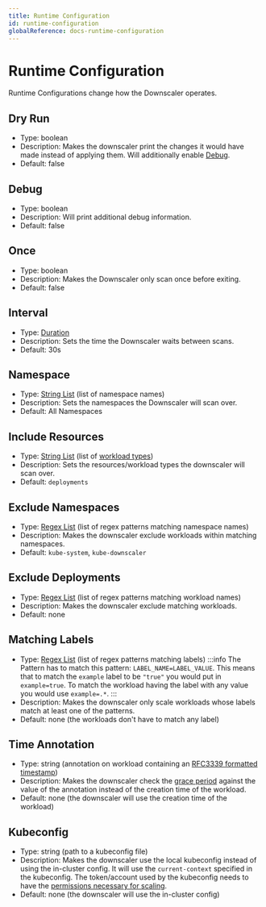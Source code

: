 ```yaml
---
title: Runtime Configuration
id: runtime-configuration
globalReference: docs-runtime-configuration
---
```


# Runtime Configuration

Runtime Configurations change how the Downscaler operates.

## Dry Run

- Type: boolean
- Description: Makes the downscaler print the changes it would have made instead of applying them.
  Will additionally enable [Debug](#debug).
- Default: false

## Debug

- Type: boolean
- Description: Will print additional debug information.
- Default: false

## Once

- Type: boolean
- Description: Makes the Downscaler only scan once before exiting.
- Default: false

## Interval

- Type: [Duration](ref:docs-duration)
- Description: Sets the time the Downscaler waits between scans.
- Default: 30s

## Namespace

- Type: [String List](ref:docs-string-list) (list of namespace names)
- Description: Sets the namespaces the Downscaler will scan over.
- Default: All Namespaces

## Include Resources

- Type: [String List](ref:docs-string-list) (list of [workload types](ref:docs-workload-types))
- Description: Sets the resources/workload types the downscaler will scan over.
- Default: `deployments`

## Exclude Namespaces

- Type: [Regex List](ref:docs-regex-list) (list of regex patterns matching namespace names)
- Description: Makes the downscaler exclude workloads within matching namespaces.
- Default: `kube-system`, `kube-downscaler`

## Exclude Deployments

- Type: [Regex List](ref:docs-regex-list) (list of regex patterns matching workload names)
- Description: Makes the downscaler exclude matching workloads.
- Default: none

## Matching Labels

- Type: [Regex List](ref:docs-regex-list) (list of regex patterns matching labels)
  :::info
  The Pattern has to match this pattern: `LABEL_NAME=LABEL_VALUE`.
  This means that to match the `example` label to be `"true"` you would put in `example=true`.
  To match the workload having the label with any value you would use `example=.*`.
  :::
- Description: Makes the downscaler only scale workloads whose labels match at least one of the patterns.
- Default: none (the workloads don't have to match any label)

## Time Annotation

- Type: string (annotation on workload containing an [RFC3339 formatted timestamp](https://datatracker.ietf.org/doc/html/rfc3339))
- Description: Makes the downscaler check the [grace period](ref:docs-values#grace-period) against the value of the annotation instead of the creation time of the workload.
- Default: none (the downscaler will use the creation time of the workload)

## Kubeconfig

- Type: string (path to a kubeconfig file)
- Description: Makes the downscaler use the local kubeconfig instead of using the in-cluster config.
  It will use the `current-context` specified in the kubeconfig.
  The token/account used by the kubeconfig needs to have the [permissions necessary for scaling](ref:docs-helm-permissions).
- Default: none (the downscaler will use the in-cluster config)
